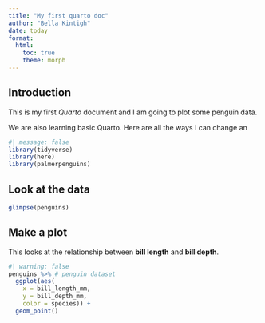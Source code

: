 ```yaml
---
title: "My first quarto doc"
author: "Bella Kintigh"
date: today
format: 
  html:
    toc: true
    theme: morph
---
```


## Introduction

This is my first *Quarto* document and I am going to plot some penguin data.

We are also learning basic Quarto. Here are all the ways I can change an 

```r
#| message: false
library(tidyverse)
library(here)
library(palmerpenguins)
```

## Look at the data
```r
glimpse(penguins)
```

## Make a plot
This looks at the relationship between **bill length** and **bill depth**.

```r
#| warning: false
penguins %>% # penguin dataset
  ggplot(aes(
    x = bill_length_mm,
    y = bill_depth_mm, 
    color = species)) +
  geom_point()
```

